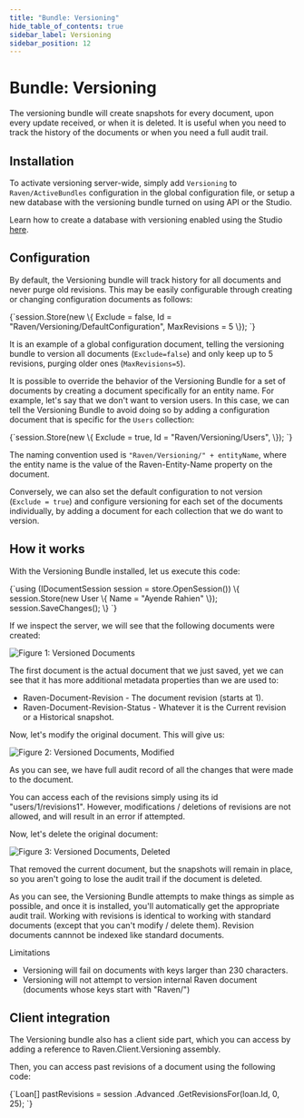```yaml
---
title: "Bundle: Versioning"
hide_table_of_contents: true
sidebar_label: Versioning
sidebar_position: 12
---
```



# Bundle: Versioning

The versioning bundle will create snapshots for every document, upon every update received, or when it is deleted. It is useful when you need to track the history of the documents or when you need a full audit trail.

## Installation

To activate versioning server-wide, simply add `Versioning` to `Raven/ActiveBundles` configuration in the global configuration file, or setup a new database with the versioning bundle turned on using API or the Studio.

Learn how to create a database with versioning enabled using the Studio [here](../../studio/overview/settings/versioning.mdx).

## Configuration

By default, the Versioning bundle will track history for all documents and never purge old revisions. This may be easily configurable through creating or changing configuration documents as follows:

<TabItem value="versioning1" label="versioning1">
<CodeBlock language="csharp">
{`session.Store(new
\{
	Exclude = false,
	Id = "Raven/Versioning/DefaultConfiguration",
	MaxRevisions = 5
\});
`}
</CodeBlock>
</TabItem>

It is an example of a global configuration document, telling the versioning bundle to version all documents (`Exclude=false`) and only keep up to 5 revisions, purging older ones (`MaxRevisions=5`).

It is possible to override the behavior of the Versioning Bundle for a set of documents by creating a document specifically for an entity name. For example, let's say that we don't want to version users. In this case, we can tell the Versioning Bundle to avoid doing so by adding a configuration document that is specific for the `Users` collection:

<TabItem value="versioning2" label="versioning2">
<CodeBlock language="csharp">
{`session.Store(new
\{
	Exclude = true,
	Id = "Raven/Versioning/Users",
\});
`}
</CodeBlock>
</TabItem>

The naming convention used is `"Raven/Versioning/" + entityName`, where the entity name is the value of the Raven-Entity-Name property on the document.

Conversely, we can also set the default configuration to not version (`Exclude = true`) and configure versioning for each set of the documents individually, by adding a document for each collection that we do want to version.

## How it works

With the Versioning Bundle installed, let us execute this code:

<TabItem value="versioning3" label="versioning3">
<CodeBlock language="csharp">
{`using (IDocumentSession session = store.OpenSession())
\{
	session.Store(new User \{ Name = "Ayende Rahien" \});
	session.SaveChanges();
\}
`}
</CodeBlock>
</TabItem>

If we inspect the server, we will see that the following documents were created:

![Figure 1: Versioned Documents](./assets/versioned_docs.png)

The first document is the actual document that we just saved, yet we can see that it has more additional metadata properties than we are used to:

* Raven-Document-Revision - The document revision (starts at 1).
* Raven-Document-Revision-Status - Whatever it is the Current revision or a Historical snapshot.

Now, let's modify the original document. This will give us:

![Figure 2: Versioned Documents, Modified](./assets/versioned_docs_2.png)

As you can see, we have full audit record of all the changes that were made to the document.

You can access each of the revisions simply using its id "users/1/revisions1". However, modifications / deletions of revisions are not allowed, and will result in an error if attempted.

Now, let's delete the original document:

![Figure 3: Versioned Documents, Deleted](./assets/versioned_docs_3.png)

That removed the current document, but the snapshots will remain in place, so you aren't going to lose the audit trail if the document is deleted. 

As you can see, the Versioning Bundle attempts to make things as simple as possible, and once it is installed, you'll automatically get the appropriate audit trail. Working with revisions is identical to working with standard documents (except that you can't modify / delete them). Revision documents cannnot be indexed like standard documents.

Limitations

* Versioning will fail on documents with keys larger than 230 characters.
* Versioning will not attempt to version internal Raven document (documents whose keys start with "Raven/")

## Client integration

The Versioning bundle also has a client side part, which you can access by adding a reference to Raven.Client.Versioning assembly.

Then, you can access past revisions of a document using the following code:

<TabItem value="versioning_4" label="versioning_4">
<CodeBlock language="csharp">
{`Loan[] pastRevisions = session
	.Advanced
	.GetRevisionsFor<Loan>(loan.Id, 0, 25);
`}
</CodeBlock>
</TabItem>
